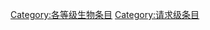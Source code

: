 {{catmore1|[[维基百科:生物专题|维基百科:生物专题]]}}
{{Wikipedia category}}
{{emptycat}}
{{Articles by Quality|topic=生物|project=生物|format=toc}}

[[Category:各等级生物条目|Category:各等级生物条目]]
[[Category:请求级条目|Category:请求级条目]]